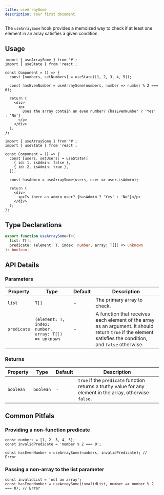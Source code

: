 ```yaml
---
title: useArraySome
description: Your first document
---
```


The `useArraySome` hook provides a memoized way to check if at least one element in an array satisfies a given condition.

## Usage

```tsx
import { useArraySome } from '#';
import { useState } from 'react';

const Component = () => {
  const [numbers, setNumbers] = useState([1, 2, 3, 4, 5]);

  const hasEvenNumber = useArraySome(numbers, number => number % 2 === 0);

  return (
    <div>
      <p>
        Does the array contain an even number? {hasEvenNumber ? 'Yes' : 'No'}
      </p>
    </div>
  );
};
```

```tsx
import { useArraySome } from '#';
import { useState } from 'react';

const Component = () => {
  const [users, setUsers] = useState([
    { id: 1, isAdmin: false },
    { id: 2, isAdmin: true },
  ]);

  const hasAdmin = useArraySome(users, user => user.isAdmin);

  return (
    <div>
      <p>Is there an admin user? {hasAdmin ? 'Yes' : 'No'}</p>
    </div>
  );
};
```

## Type Declarations

```typescript
export function useArraySome<T>(
  list: T[],
  predicate: (element: T, index: number, array: T[]) => unknown
): boolean;
```

## API Details

### Parameters

| Property    | Type                                                 | Default | Description                                                                                                                                               |
| ----------- | ---------------------------------------------------- | ------- | --------------------------------------------------------------------------------------------------------------------------------------------------------- |
| `list`      | `T[]`                                                | -       | The primary array to check.                                                                                                                               |
| `predicate` | `(element: T, index: number, array: T[]) => unknown` | -       | A function that receives each element of the array as an argument. It should return `true` if the element satisfies the condition, and `false` otherwise. |

### Returns

| Property  | Type      | Default | Description                                                                                                |
| --------- | --------- | ------- | ---------------------------------------------------------------------------------------------------------- |
| `boolean` | `boolean` | -       | `true` if the `predicate` function returns a truthy value for any element in the array, otherwise `false`. |

## Common Pitfals

### Providing a non-function predicate

```tsx
const numbers = [1, 2, 3, 4, 5];
const invalidPredicate = 'number % 2 === 0';

const hasEvenNumber = useArraySome(numbers, invalidPredicate); // Error
```

### Passing a non-array to the list parameter

```tsx
const invalidList = 'not an array';
const hasEvenNumber = useArraySome(invalidList, number => number % 2 === 0); // Error
```
